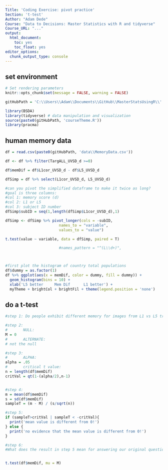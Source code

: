 ```yaml
---
Title: 'Coding Exercise: pivot practice'
Section: 't-test'
Author: "Adam Dede"
Course: "Data to Decisions: Master Statistics with R and tidyverse"
Course_URL: "..." 
output:
  html_document:
    toc: yes
    toc_float: yes
editor_options:
  chunk_output_type: console
---
```



## set environment

```r

# Set rendering parameters
knitr::opts_chunk$set(message = FALSE, warning = FALSE)

gitHubPath = 'C:\\Users\\Adam\\Documents\\GitHub\\MasterStatsUsingR\\'

library(BSDA)
library(tidyverse) # data manipulation and visualization
source(paste0(gitHubPath, 'courseTheme.R'))
library(pracma)

```

## human memory data

```r
df = read.csv(paste0(gitHubPath, 'data\\MemoryData.csv'))

df <- df %>% filter(TargALL_UVSD_d >=0)

df$memDif = df$L1cor_UVSD_d - df$L5_UVSD_d

dfSimp = df %>% select(L1cor_UVSD_d, L5_UVSD_d)

#can you pivot the simplified dataframe to make it twice as long? 
#goal is three columns: 
#col 1: memory score (d)
#col 2: L1 or L5 
#col 3: subject ID number
dfSimp$subID = seq(1,length(dfSimp$L1cor_UVSD_d),1)

dfSimp <- dfSimp %>% pivot_longer(cols = -subID, 
                        names_to = "variable", 
                        values_to = "value")

t.test(value ~ variable, data = dfSimp, paired = T)

                        #names_pattern = "^(L\\d+)",



#first plot the histogram of country total populations 
df$dummy = as.factor(1)
df %>% ggplot(aes(x = memDif, color = dummy, fill = dummy)) + 
  geom_histogram(bins = 10) + 
  xlab('L5 better     Mem Dif      L1 better') +
  myTheme + brightCol + brightFil + theme(legend.position = 'none')

```

## do a t-test 

```r



#step 1: Do people exhibit different memory for images from L1 vs L5 trials? 

#step 2: 
#       NULL: 
M = 0
#       ALTERNATE: 
# not the null 

#step 3: 
#       ALPHA:
alpha = .05
#       critical t value: 
n = length(df$memDif)
critVal = qt(1-(alpha/2),n-1)


#step 4: 
m = mean(df$memDif)
s = sd(df$memDif)
sampleT = (m - M) / (s/sqrt(n))

#step 5: 
if (sampleT>critVal | sampleT < -critVal){
  print('mean value is different from 0!')
} else { 
  print('no evidence that the mean value is different from 0!')
}

#step 6: 
#What does the result in step 5 mean for answering our original question? 


t.test(df$memDif, mu = M)


```

